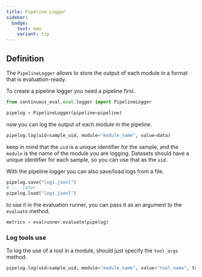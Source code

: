 ```yaml
---
title: Pipeline Logger
sidebar:
  badge:
    text: new
    variant: tip
---
```



## Definition

The `PipelineLogger` allows to store the output of each module in a format that is evaluation-ready.

To create a pipeline logger you need a pipeline first.

```python
from continuous_eval.eval.logger import PipelineLogger

pipelog = PipelineLogger(pipeline=pipeline)
```

now you can log the output of each module in the pipeline.

```python
pipelog.log(uid=sample_uid, module="module_name", value=data)
```

keep in mind that the `uid` is a unique identifier for the sample, and the `module` is the name of the module you are logging.
Datasets should have a unique identifier for each sample, so you can use that as the `uid`.

With the pipeline logger you can also save/load logs from a file.

```python
pipelog.save("logs.jsonl")
# ... later
pipelog.load("logs.jsonl")
```

to use it in the evaluation runner, you can pass it as an argument to the `evaluate` method.

```python
metrics = evalrunner.evaluate(pipelog)
```

### Log tools use

To log the use of a tool in a module, should just specify the `tool_args` method.

```python
pipelog.log(uid=sample_uid, module="module_name", value="tool_name", tool_args={"a": a, "b": b})
```

